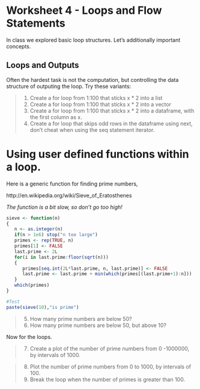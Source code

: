 Worksheet 4 - Loops and Flow Statements 
======================================

In class we explored basic loop structures. Let's additionally important concepts.

Loops and Outputs
----------------

Often the hardest task is not the computation, but controlling the data structure of outputing the loop. Try these variants:

> 1. Create a for loop from 1:100 that sticks x * 2 into a list
> 2. Create a for loop from 1:100 that sticks x * 2 into a vector
> 3. Create a for loop from 1:100 that sticks x * 2 into a dataframe, with the first column as x. 
> 4. Create a for loop that skips odd rows in the dataframe using next, don't cheat when using the seq statement iterator. 

Using user defined functions within a loop.
===========================================
Here is a generic function for finding prime numbers, 

http://en.wikipedia.org/wiki/Sieve_of_Eratosthenes

*The function is a bit slow, so don't go too high!*


```r
sieve <- function(n)
{
   n <- as.integer(n)
   if(n > 1e6) stop("n too large")
   primes <- rep(TRUE, n)
   primes[1] <- FALSE
   last.prime <- 2L
   for(i in last.prime:floor(sqrt(n)))
   {
      primes[seq.int(2L*last.prime, n, last.prime)] <- FALSE
      last.prime <- last.prime + min(which(primes[(last.prime+1):n]))
   }
   which(primes)
}

#Test
paste(sieve(10),"is prime")
```

> 5. How many prime numbers are below 50?
> 6. How many prime numbers are below 50, but above 10?

Now for the loops.

> 7. Create a plot of the number of prime numbers from 0 -1000000, by intervals of 1000. 

> 8. Plot the number of prime numbers from 0 to 1000, by intervals of 100. 
> 9. Break the loop when the number of primes is greater than 100. 

